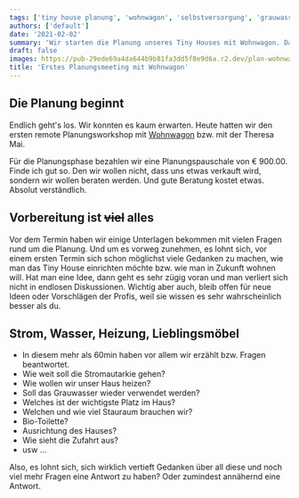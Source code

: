 ```yaml
---
tags: ['tiny house planung', 'wohnwagon', 'selbstversorgung', 'grauwasser', 'bio-toilette']
authors: ['default']
date: '2021-02-02'
summary: 'Wir starten die Planung unseres Tiny Houses mit Wohnwagon. Dabei zahlen wir eine Pauschale für gründliche Beratung und bereiten uns auf wichtige Fragen zu Strom, Heizung und Einrichtung vor.'
draft: false
images: https://pub-29ede69a4da644b9b81fa3dd5f8e9d6a.r2.dev/plan-wohnwagon.webp
title: 'Erstes Planungsmeeting mit Wohnwagon'
---
```


## Die Planung beginnt

Endlich geht's los. Wir konnten es kaum erwarten. Heute hatten wir den ersten
remote Planungsworkshop mit [Wohnwagon](http://www.wohnwagon.at) bzw. mit der
Theresa Mai.

Für die Planungsphase bezahlen wir eine Planungspauschale von € 900.00. Finde
ich gut so. Den wir wollen nicht, dass uns etwas verkauft wird, sondern wir
wollen beraten werden. Und gute Beratung kostet etwas. Absolut verständlich.

## Vorbereitung ist ~~viel~~ alles

Vor dem Termin haben wir einige Unterlagen bekommen mit vielen Fragen rund um
die Planung. Und um es vorweg zunehmen, es lohnt sich, vor einem ersten Termin
sich schon möglichst viele Gedanken zu machen, wie man das Tiny House
einrichten möchte bzw. wie man in Zukunft wohnen will. Hat man eine Idee, dann
geht es sehr zügig voran und man verliert sich nicht in endlosen Diskussionen.
Wichtig aber auch, bleib offen für neue Ideen oder Vorschlägen der Profis,
weil sie wissen es sehr wahrscheinlich besser als du.

## Strom, Wasser, Heizung, Lieblingsmöbel

- In diesem mehr als 60min haben vor allem wir erzählt bzw. Fragen beantwortet.
- Wie weit soll die Stromautarkie gehen?
- Wie wollen wir unser Haus heizen?
- Soll das Grauwasser wieder verwendet werden?
- Welches ist der wichtigste Platz im Haus?
- Welchen und wie viel Stauraum brauchen wir?
- Bio-Toilette?
- Ausrichtung des Hauses?
- Wie sieht die Zufahrt aus?
- usw …

Also, es lohnt sich, sich wirklich vertieft Gedanken über all diese und noch
viel mehr Fragen eine Antwort zu haben? Oder zumindest annähernd eine Antwort.
